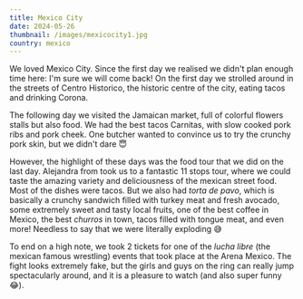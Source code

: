 ```yaml
---
title: Mexico City
date: 2024-05-26
thumbnail: /images/mexicocity1.jpg
country: mexico
---
```


We loved Mexico City. Since the first day we realised we didn't plan enough time here: I'm sure we will come back! On the first day we strolled around in the streets of Centro Historico, the historic centre of the city, eating tacos and drinking Corona.

<ImageComponent src="/images/mexicocity1.jpg" alt="Mexico city" />
<ImageComponent src="/images/mexicocity2.jpg" alt="Mexico city" />
<ImageComponent src="/images/mexicocity5.jpg" alt="Mexico city" />


The following day we visited the Jamaican market, full of colorful flowers stalls but also food. We had the best tacos Carnitas, with slow cooked pork ribs and pork cheek. One butcher wanted to convince us to try the crunchy pork skin, but we didn't dare 😇

<ImageComponent src="/images/mexicocity3.jpg" alt="Mexico city" />
<ImageComponent src="/images/mexicocity6.jpg" alt="Mexico city" />
<ImageComponent src="/images/mexicocity4.jpg" alt="Mexico city" />

However, the highlight of these days was the food tour that we did on the last day. Alejandra from <LinkComponent href="https://mxunderground.com/#" text="Mexico underground" /> took us to a fantastic 11 stops tour, where we could taste the amazing variety and deliciousness of the mexican street food. Most of the dishes were tacos. But we also had _torta de pavo_, which is basically a crunchy sandwich filled with turkey meat and fresh avocado, some extremely sweet and tasty local fruits, one of the best coffee in Mexico, the best _churros_ in town, tacos filled with tongue meat, and even more! Needless to say that we were literally exploding 😅

<ImageComponent src="/images/mexicocity7.jpg" alt="Mexico city" />
<ImageComponent src="/images/mexicocity8.jpg" alt="Mexico city" />
<ImageComponent src="/images/mexicocity9.jpg" alt="Mexico city" />
<ImageComponent src="/images/mexicocity10.jpg" alt="Mexico city" />
<ImageComponent src="/images/mexicocity11.jpg" alt="Mexico city" />
<ImageComponent src="/images/mexicocity12.jpg" alt="Mexico city" />


To end on a high note, we took 2 tickets for one of the _lucha libre_ (the mexican famous wrestling) events that took place at the Arena Mexico. The fight looks extremely fake, but the girls and guys on the ring can really jump spectacularly around, and it is a pleasure to watch (and also super funny 😂).

<ImageComponent src="/images/mexicocity13.jpg" alt="Mexico city" />
<ImageComponent src="/images/mexicocity14.jpg" alt="Mexico city" />
<ImageComponent src="/images/mexicocity15.jpg" alt="Mexico city" />



